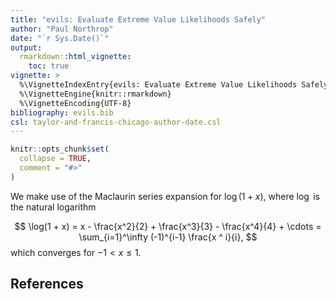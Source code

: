 ```yaml
---
title: "evils: Evaluate Extreme Value Likelihoods Safely"
author: "Paul Northrop"
date: "`r Sys.Date()`"
output: 
  rmarkdown::html_vignette:
    toc: true
vignette: >
  %\VignetteIndexEntry{evils: Evaluate Extreme Value Likelihoods Safely}
  %\VignetteEngine{knitr::rmarkdown}
  %\VignetteEncoding{UTF-8}
bibliography: evils.bib
csl: taylor-and-francis-chicago-author-date.csl
---
```


```r
knitr::opts_chunk$set(
  collapse = TRUE,
  comment = "#>"
)
```

We make use of the Maclaurin series expansion for $\log(1+x)$, where $\log$ is the natural logarithm

$$
\log(1 + x) = x - \frac{x^2}{2} + \frac{x^3}{3} - \frac{x^4}{4} + \cdots = \sum_{i=1}^\infty (-1)^{i-1} \frac{x ^ i}{i},
$$
which converges for $-1 < x \leq 1$.  

## References

<script type="text/x-mathjax-config">
   MathJax.Hub.Config({  "HTML-CSS": { minScaleAdjust: 125, availableFonts: [] }  });
</script>
